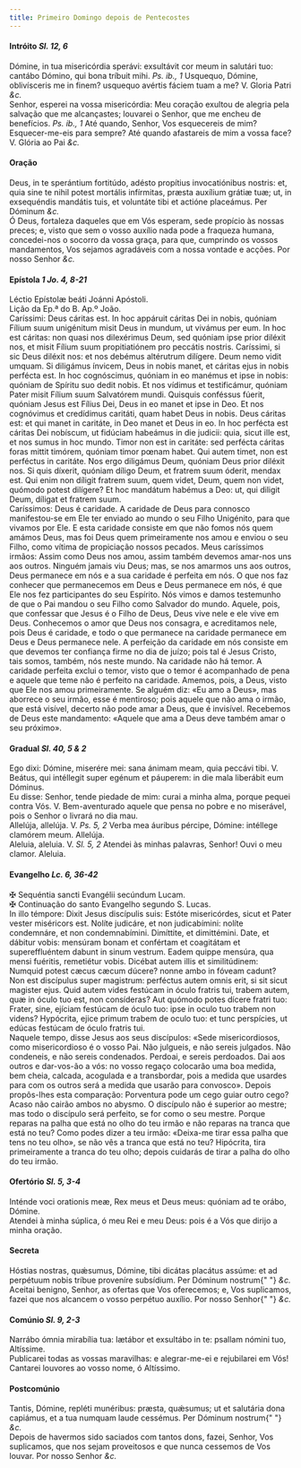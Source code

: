 ```yaml
---
title: Primeiro Domingo depois de Pentecostes
---
```


<h4 class="text-center">
  Intróito <em>Sl. 12, 6</em>
</h4>
<div class="container-fluid">
  <div class="row">
    <div class="col-6 dropcaps text-justify">
      Dómine, in tua misericórdia sperávi: exsultávit cor meum in salutári tuo:
      cantábo Dómino, qui bona tríbuit mihi. <em>Ps. ib., 1</em> Usquequo,
      Dómine, oblivísceris me in finem? usquequo avértis fáciem tuam a me? V.
      Gloria Patri <em>&c.</em>
    </div>
    <div class="col-6 dropcaps text-justify">
      Senhor, esperei na vossa misericórdia: Meu coração exultou de alegria pela
      salvação que me alcançastes; louvarei o Senhor, que me encheu de
      benefícios. <em>Ps. ib., 1</em> Até quando, Senhor, Vos esquecereis de
      mim? Esquecer-me-eis para sempre? Até quando afastareis de mim a vossa
      face? V. Glória ao Pai <em>&c.</em>
    </div>
  </div>
</div>

<h4 class="text-center">Oração</h4>
<div class="container-fluid">
  <div class="row">
    <div class="col-6 dropcaps text-justify">
      Deus, in te sperántium fortitúdo, adésto propítius invocatiónibus nostris:
      et, quia sine te nihil potest mortális infírmitas, præsta auxílium grátiæ
      tuæ; ut, in exsequéndis mandátis tuis, et voluntáte tibi et actióne
      placeámus. Per Dóminum <em>&c.</em>
    </div>
    <div class="col-6 dropcaps text-justify">
      Ó Deus, fortaleza daqueles que em Vós esperam, sede propício às nossas
      preces; e, visto que sem o vosso auxílio nada pode a fraqueza humana,
      concedei-nos o socorro da vossa graça, para que, cumprindo os vossos
      mandamentos, Vos sejamos agradáveis com a nossa vontade e acções. Por
      nosso Senhor <em>&c.</em>
    </div>
  </div>
</div>

<h4 class="text-center">
  Epístola <em>1 Jo. 4, 8-21</em>
</h4>
<div class="container-fluid">
  <div class="row">
    <div class="col-6 text-justify">Léctio Epístolæ beáti Joánni Apóstoli.</div>
    <div class="col-6 text-justify">Lição da Ep.ª do B. Ap.º João.</div>
    <div class="col-6 dropcaps text-justify">
      Caríssimi: Deus cáritas est. In hoc appáruit cáritas Dei in nobis, quóniam
      Fílium suum unigénitum misit Deus in mundum, ut vivámus per eum. In hoc
      est cáritas: non quasi nos dilexérimus Deum, sed quóniam ipse prior
      diléxit nos, et misit Fílium suum propitiatiónem pro peccátis nostris.
      Caríssimi, si sic Deus diléxit nos: et nos debémus altérutrum dilígere.
      Deum nemo vidit umquam. Si diligámus ínvicem, Deus in nobis manet, et
      cáritas ejus in nobis perfécta est. In hoc cognóscimus, quóniam in eo
      manémus et ipse in nobis: quóniam de Spíritu suo dedit nobis. Et nos
      vídimus et testificámur, quóniam Pater misit Fílium suum Salvatórem mundi.
      Quisquis conféssus fúerit, quóniam Jesus est Fílius Dei, Deus in eo manet
      et ipse in Deo. Et nos cognóvimus et credídimus caritáti, quam habet Deus
      in nobis. Deus cáritas est: et qui manet in caritáte, in Deo manet et Deus
      in eo. In hoc perfécta est cáritas Dei nobíscum, ut fidúciam habeámus in
      die judicii: quia, sicut ille est, et nos sumus in hoc mundo. Timor non
      est in caritáte: sed perfécta cáritas foras mittit timórem, quóniam timor
      pœnam habet. Qui autem timet, non est perféctus in caritáte. Nos ergo
      diligámus Deum, quóniam Deus prior diléxit nos. Si quis díxerit, quóniam
      díligo Deum, et fratrem suum óderit, mendax est. Qui enim non díligit
      fratrem suum, quem videt, Deum, quem non videt, quómodo potest dilígere?
      Et hoc mandátum habémus a Deo: ut, qui diligit Deum, díligat et fratrem
      suum.
    </div>
    <div class="col-6 dropcaps text-justify">
      Caríssimos: Deus é caridade. A caridade de Deus para connosco
      manifestou-se em Ele ter enviado ao mundo o seu Filho Unigénito, para que
      vivamos por Ele. E esta caridade consiste em que não fomos nós quem amámos
      Deus, mas foi Deus quem primeiramente nos amou e enviou o seu Filho, como
      vítima de propiciação nossos pecados. Meus caríssimos irmãos: Assim como
      Deus nos amou, assim também devemos amar-nos uns aos outros. Ninguém
      jamais viu Deus; mas, se nos amarmos uns aos outros, Deus permanece em nós
      e a sua caridade é perfeita em nós. O que nos faz conhecer que
      permanecemos em Deus e Deus permanece em nós, é que Ele nos fez
      participantes do seu Espírito. Nós vimos e damos testemunho de que o Pai
      mandou o seu Filho como Salvador do mundo. Aquele, pois, que confessar que
      Jesus é o Filho de Deus, Deus vive nele e ele vive em Deus. Conhecemos o
      amor que Deus nos consagra, e acreditamos nele, pois Deus é caridade, e
      todo o que permanece na caridade permanece em Deus e Deus permanece nele.
      A perfeição da caridade em nós consiste em que devemos ter confiança firme
      no dia de juízo; pois tal é Jesus Cristo, tais somos, também, nós neste
      mundo. Na caridade não há temor. A caridade perfeita exclui o temor, visto
      que o temor é acompanhado de pena e aquele que teme não é perfeito na
      caridade. Amemos, pois, a Deus, visto que Ele nos amou primeiramente. Se
      alguém diz: «Eu amo a Deus», mas aborrece o seu irmão, esse é mentiroso;
      pois aquele que não ama o irmão, que está visível, decerto não pode amar a
      Deus, que é invisível. Recebemos de Deus este mandamento: «Aquele que ama
      a Deus deve também amar o seu próximo».
    </div>
  </div>
</div>

<h4 class="text-center">
  Gradual <em>Sl. 40, 5 & 2</em>
</h4>
<div class="container-fluid">
  <div class="row">
    <div class="col-6 dropcaps text-justify">
      Ego dixi: Dómine, miserére mei: sana ánimam meam, quia peccávi tibi. V.
      Beátus, qui intéllegit super egénum et páuperem: in die mala liberábit eum
      Dóminus.
    </div>
    <div class="col-6 dropcaps text-justify">
      Eu disse: Senhor, tende piedade de mim: curai a minha alma, porque pequei
      contra Vós. V. Bem-aventurado aquele que pensa no pobre e no miserável,
      pois o Senhor o livrará no dia mau.
    </div>
    <div class="col-6 text-justify">
      Allelúja, allelúja. V. <em>Ps. 5, 2</em> Verba mea áuribus pércipe,
      Dómine: intéllege clamórem meum. Allelúja.
    </div>
    <div class="col-6 text-justify">
      Aleluia, aleluia. V. <em>Sl. 5, 2</em> Atendei às minhas palavras, Senhor!
      Ouvi o meu clamor. Aleluia.
    </div>
  </div>
</div>

<h4 class="text-center">
  Evangelho <em>Lc. 6, 36-42</em>
</h4>
<div class="container-fluid">
  <div class="row">
    <div class="col-6 text-justify">
      <span class="text-danger">&#10016;</span> Sequéntia sancti Evangélii
      secúndum Lucam.
    </div>
    <div class="col-6 text-justify">
      <span class="text-danger">&#10016;</span> Continuação do santo Evangelho
      segundo S. Lucas.
    </div>
    <div class="col-6 dropcaps text-justify">
      In illo témpore: Dixit Jesus discípulis suis: Estóte misericórdes, sicut
      et Pater vester miséricors est. Nolíte judicáre, et non judicabímini:
      nolíte condemnáre, et non condemnabímini. Dimíttite, et dimittémini. Date,
      et dábitur vobis: mensúram bonam et confértam et coagitátam et
      supereffluéntem dabunt in sinum vestrum. Eadem quippe mensúra, qua mensi
      fuéritis, remetiétur vobis. Dicébat autem illis et similitúdinem: Numquid
      potest cæcus cæcum dúcere? nonne ambo in fóveam cadunt? Non est discípulus
      super magistrum: perféctus autem omnis erit, si sit sicut magister ejus.
      Quid autem vides festúcam in óculo fratris tui, trabem autem, quæ in óculo
      tuo est, non consíderas? Aut quómodo potes dícere fratri tuo: Frater,
      sine, ejíciam festúcam de óculo tuo: ipse in oculo tuo trabem non videns?
      Hypócrita, ejice primum trabem de oculo tuo: et tunc perspícies, ut edúcas
      festúcam de óculo fratris tui.
    </div>
    <div class="col-6 dropcaps text-justify">
      Naquele tempo, disse Jesus aos seus discípulos: «Sede misericordiosos,
      como misericordioso é o vosso Pai. Não julgueis, e não sereis julgados.
      Não condeneis, e não sereis condenados. Perdoai, e sereis perdoados. Dai
      aos outros e dar-vos-ão a vós: no vosso regaço colocarão uma boa medida,
      bem cheia, calcada, acogulada e a transbordar, pois a medida que usardes
      para com os outros será a medida que usarão para convosco». Depois
      propôs-lhes esta comparação: Porventura pode um cego guiar outro cego?
      Acaso não cairão ambos no abysmo. O discípulo não é superior ao mestre;
      mas todo o discípulo será perfeito, se for como o seu mestre. Porque
      reparas na palha que está no olho do teu irmão e não reparas na tranca que
      está no teu? Como podes dizer a teu irmão: «Deixa-me tirar essa palha que
      tens no teu olho», se não vês a tranca que está no teu? Hipócrita, tira
      primeiramente a tranca do teu olho; depois cuidarás de tirar a palha do
      olho do teu irmão.
    </div>
  </div>
</div>

<h4 class="text-center">
  Ofertório <em>Sl. 5, 3-4</em>
</h4>
<div class="container-fluid">
  <div class="row">
    <div class="col-6 dropcaps text-justify">
      Inténde voci orationis meæ, Rex meus et Deus meus: quóniam ad te orábo,
      Dómine.
    </div>
    <div class="col-6 dropcaps text-justify">
      Atendei à minha súplica, ó meu Rei e meu Deus: pois é a Vós que dirijo a
      minha oração.
    </div>
  </div>
</div>

<h4 class="text-center">Secreta</h4>
<div class="container-fluid">
  <div class="row">
    <div class="col-6 dropcaps text-justify">
      Hóstias nostras, quǽsumus, Dómine, tibi dicátas placátus assúme: et ad
      perpétuum nobis tríbue proveníre subsídium. Per Dóminum nostrum{" "}
      <em>&c.</em>
    </div>
    <div class="col-6 dropcaps text-justify">
      Aceitai benigno, Senhor, as ofertas que Vos oferecemos; e, Vos suplicamos,
      fazei que nos alcancem o vosso perpétuo auxílio. Por nosso Senhor{" "}
      <em>&c.</em>
    </div>
  </div>
</div>

<h4 class="text-center">
  Comúnio <em>Sl. 9, 2-3</em>
</h4>
<div class="container-fluid">
  <div class="row">
    <div class="col-6 dropcaps text-justify">
      Narrábo ómnia mirabília tua: lætábor et exsultábo in te: psallam nómini
      tuo, Altíssime.
    </div>
    <div class="col-6 dropcaps text-justify">
      Publicarei todas as vossas maravilhas: e alegrar-me-ei e rejubilarei em
      Vós! Cantarei louvores ao vosso nome, ó Altíssimo.
    </div>
  </div>
</div>

<h4 class="text-center">Postcomúnio</h4>
<div class="container-fluid">
  <div class="row">
    <div class="col-6 dropcaps text-justify">
      Tantis, Dómine, repléti munéribus: præsta, quǽsumus; ut et salutária dona
      capiámus, et a tua numquam laude cessémus. Per Dóminum nostrum{" "}
      <em>&c.</em>
    </div>
    <div class="col-6 dropcaps text-justify">
      Depois de havermos sido saciados com tantos dons, fazei, Senhor, Vos
      suplicamos, que nos sejam proveitosos e que nunca cessemos de Vos louvar.
      Por nosso Senhor <em>&c.</em>
    </div>
  </div>
</div>
